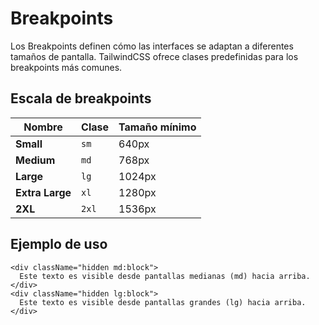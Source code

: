
<Meta title="Tokens/Breakpoints" />

# Breakpoints

Los Breakpoints definen cómo las interfaces se adaptan a diferentes tamaños de pantalla. TailwindCSS ofrece clases predefinidas para los breakpoints más comunes.

## Escala de breakpoints

<table>
  <thead>
    <tr>
      <th>Nombre</th>
      <th>Clase</th>
      <th>Tamaño mínimo</th>
    </tr>
  </thead>
  <tbody>
    <tr>
      <td><b>Small</b></td>
      <td><code>sm</code></td>
      <td>640px</td>
    </tr>
    <tr>
      <td><b>Medium</b></td>
      <td><code>md</code></td>
      <td>768px</td>
    </tr>
    <tr>
      <td><b>Large</b></td>
      <td><code>lg</code></td>
      <td>1024px</td>
    </tr>
    <tr>
      <td><b>Extra Large</b></td>
      <td><code>xl</code></td>
      <td>1280px</td>
    </tr>
    <tr>
      <td><b>2XL</b></td>
      <td><code>2xl</code></td>
      <td>1536px</td>
    </tr>
  </tbody>
</table>

## Ejemplo de uso

```tsx
<div className="hidden md:block">
  Este texto es visible desde pantallas medianas (md) hacia arriba.
</div>
<div className="hidden lg:block">
  Este texto es visible desde pantallas grandes (lg) hacia arriba.
</div>
